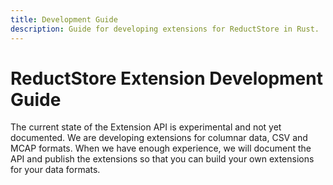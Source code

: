 ```yaml
---
title: Development Guide
description: Guide for developing extensions for ReductStore in Rust.
---
```


<head>
  <link
    rel="canonical"
    href="https://www.reduct.store/docs/extensions/development"
  />
</head>

# ReductStore Extension Development Guide

The current state of the Extension API is experimental and not yet documented. We are developing extensions for columnar data, CSV and MCAP formats.
When we have enough experience, we will document the API and publish the extensions so that you can build your own extensions for your data formats.
